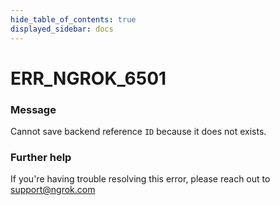 ```yaml
---
hide_table_of_contents: true
displayed_sidebar: docs
---
```



# ERR_NGROK_6501

### Message

Cannot save backend reference `ID` because it does not exists.

### Further help

If you're having trouble resolving this error, please reach out to [support@ngrok.com](mailto:support@ngrok.com?subject=Help%20with%20ERR_NGROK_6501)

<ErrorDetails error="err_ngrok_6501" />
